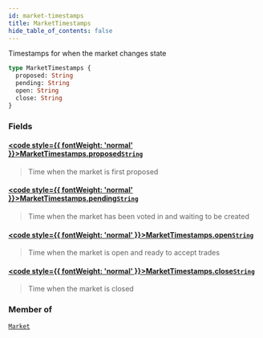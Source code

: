 ```yaml
---
id: market-timestamps
title: MarketTimestamps
hide_table_of_contents: false
---
```








Timestamps for when the market changes state

```graphql
type MarketTimestamps {
  proposed: String
  pending: String
  open: String
  close: String
}
```


### Fields

#### [<code style={{ fontWeight: 'normal' }}>MarketTimestamps.<b>proposed</b></code>](#)<Bullet />[`String`](/testnet/api/graphql/scalars/string) <Badge class="secondary" text="scalar"/>
> Time when the market is first proposed
> 

#### [<code style={{ fontWeight: 'normal' }}>MarketTimestamps.<b>pending</b></code>](#)<Bullet />[`String`](/testnet/api/graphql/scalars/string) <Badge class="secondary" text="scalar"/>
> Time when the market has been voted in and waiting to be created
> 

#### [<code style={{ fontWeight: 'normal' }}>MarketTimestamps.<b>open</b></code>](#)<Bullet />[`String`](/testnet/api/graphql/scalars/string) <Badge class="secondary" text="scalar"/>
> Time when the market is open and ready to accept trades
> 

#### [<code style={{ fontWeight: 'normal' }}>MarketTimestamps.<b>close</b></code>](#)<Bullet />[`String`](/testnet/api/graphql/scalars/string) <Badge class="secondary" text="scalar"/>
> Time when the market is closed
> 



### Member of

[`Market`](/testnet/api/graphql/objects/market)  <Badge class="secondary" text="object"/>



